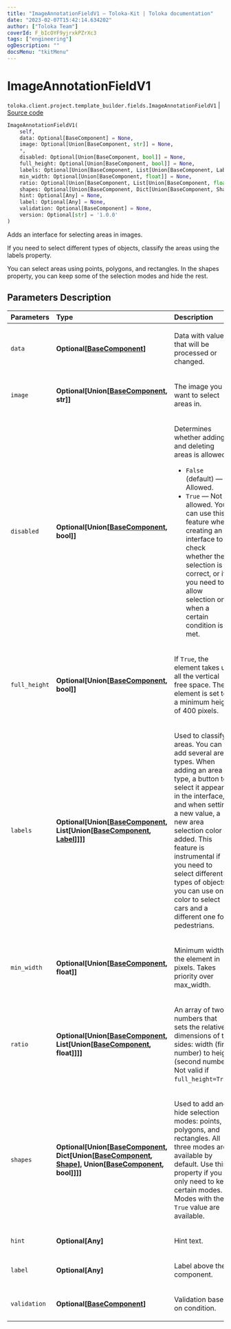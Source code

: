 ```yaml
---
title: "ImageAnnotationFieldV1 — Toloka-Kit | Toloka documentation"
date: "2023-02-07T15:42:14.634202"
author: ["Toloka Team"]
coverId: F_bIcOYF9yjrxkPZrXc3
tags: ["engineering"]
ogDescription: ""
docsMenu: "tkitMenu"
---
```


# ImageAnnotationFieldV1
`toloka.client.project.template_builder.fields.ImageAnnotationFieldV1` | [Source code](https://github.com/Toloka/toloka-kit/blob/v1.1.3/src/client/project/template_builder/fields.py#L248)

```python
ImageAnnotationFieldV1(
    self,
    data: Optional[BaseComponent] = None,
    image: Optional[Union[BaseComponent, str]] = None,
    *,
    disabled: Optional[Union[BaseComponent, bool]] = None,
    full_height: Optional[Union[BaseComponent, bool]] = None,
    labels: Optional[Union[BaseComponent, List[Union[BaseComponent, Label]]]] = None,
    min_width: Optional[Union[BaseComponent, float]] = None,
    ratio: Optional[Union[BaseComponent, List[Union[BaseComponent, float]]]] = None,
    shapes: Optional[Union[BaseComponent, Dict[Union[BaseComponent, Shape], Union[BaseComponent, bool]]]] = None,
    hint: Optional[Any] = None,
    label: Optional[Any] = None,
    validation: Optional[BaseComponent] = None,
    version: Optional[str] = '1.0.0'
)
```

Adds an interface for selecting areas in images.

If you need to select different types of objects, classify the areas using the labels property.

You can select areas using points, polygons, and rectangles. In the shapes property, you can keep some of the
selection modes and hide the rest.

## Parameters Description

| Parameters | Type | Description |
| :----------| :----| :-----------|
`data`|**Optional\[[BaseComponent](/docs-new/toloka-kit/reference/toloka.client.project.template_builder.base.BaseComponent)\]**|<p>Data with values that will be processed or changed.</p>
`image`|**Optional\[Union\[[BaseComponent](/docs-new/toloka-kit/reference/toloka.client.project.template_builder.base.BaseComponent), str\]\]**|<p>The image you want to select areas in.</p>
`disabled`|**Optional\[Union\[[BaseComponent](/docs-new/toloka-kit/reference/toloka.client.project.template_builder.base.BaseComponent), bool\]\]**|<p>Determines whether adding and deleting areas is allowed:</p> <ul> <li>`False` (default) — Allowed.</li> <li>`True` — Not allowed. You can use this feature when creating an interface to check whether the selection is correct, or if you need to allow selection only when a certain condition is met.</li> </ul>
`full_height`|**Optional\[Union\[[BaseComponent](/docs-new/toloka-kit/reference/toloka.client.project.template_builder.base.BaseComponent), bool\]\]**|<p>If `True`, the element takes up all the vertical free space. The element is set to a minimum height of 400 pixels.</p>
`labels`|**Optional\[Union\[[BaseComponent](/docs-new/toloka-kit/reference/toloka.client.project.template_builder.base.BaseComponent), List\[Union\[[BaseComponent](/docs-new/toloka-kit/reference/toloka.client.project.template_builder.base.BaseComponent), [Label](/docs-new/toloka-kit/reference/toloka.client.project.template_builder.fields.ImageAnnotationFieldV1.Label)\]\]\]\]**|<p>Used to classify areas. You can add several area types. When adding an area type, a button to select it appears in the interface, and when setting a new value, a new area selection color is added. This feature is instrumental if you need to select different types of objects: you can use one color to select cars and a different one for pedestrians.</p>
`min_width`|**Optional\[Union\[[BaseComponent](/docs-new/toloka-kit/reference/toloka.client.project.template_builder.base.BaseComponent), float\]\]**|<p>Minimum width of the element in pixels. Takes priority over max_width.</p>
`ratio`|**Optional\[Union\[[BaseComponent](/docs-new/toloka-kit/reference/toloka.client.project.template_builder.base.BaseComponent), List\[Union\[[BaseComponent](/docs-new/toloka-kit/reference/toloka.client.project.template_builder.base.BaseComponent), float\]\]\]\]**|<p>An array of two numbers that sets the relative dimensions of the sides: width (first number) to height (second number). Not valid if `full_height=True`.</p>
`shapes`|**Optional\[Union\[[BaseComponent](/docs-new/toloka-kit/reference/toloka.client.project.template_builder.base.BaseComponent), Dict\[Union\[[BaseComponent](/docs-new/toloka-kit/reference/toloka.client.project.template_builder.base.BaseComponent), [Shape](/docs-new/toloka-kit/reference/toloka.client.project.template_builder.fields.ImageAnnotationFieldV1.Shape)\], Union\[[BaseComponent](/docs-new/toloka-kit/reference/toloka.client.project.template_builder.base.BaseComponent), bool\]\]\]\]**|<p>Used to add and hide selection modes: points, polygons, and rectangles. All three modes are available by default. Use this property if you only need to keep certain modes. Modes with the `True` value are available.</p>
`hint`|**Optional\[Any\]**|<p>Hint text.</p>
`label`|**Optional\[Any\]**|<p>Label above the component.</p>
`validation`|**Optional\[[BaseComponent](/docs-new/toloka-kit/reference/toloka.client.project.template_builder.base.BaseComponent)\]**|<p>Validation based on condition.</p>
